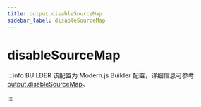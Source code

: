 ```yaml
---
title: output.disableSourceMap
sidebar_label: disableSourceMap
---
```

# disableSourceMap

:::info BUILDER
该配置为 Modern.js Builder 配置，详细信息可参考 [output.disableSourceMap](https://modernjs.dev/builder/api/config-output.html#output-disablesourcemap)。

:::


<Main />
